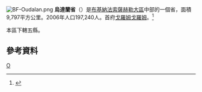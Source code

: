 [[File:BF-Oudalan.png|right]]
'''烏達蘭省'''（{{lang-fr|Oudalan}}）是[[布基納法索|布基納法索]][[薩赫勒大區_(布基納法索)|薩赫勒大區]]中部的一個省，面積9,797平方公里。2006年人口197,240人。首府[[戈羅姆戈羅姆|戈羅姆戈羅姆]]。<ref>{{Cite web |url=http://www.insd.bf/Documents/Publications/INSD/Publications/Resultats_enquetes/Autres%20enq/Rapport_preliminaire_RGPH06.pdf |title=2006年人口普查初步結果 |access-date=2008-09-23 |archive-url=https://web.archive.org/web/20150721185435/http://www.insd.bf/Documents/Publications/INSD/Publications/Resultats_enquetes/Autres%20enq/Rapport_preliminaire_RGPH06.pdf |archive-date=2015-07-21 |dead-url=yes }}</ref>

本區下轄五縣。

==參考資料==
{{Reflist}}
{{coord|display=title}}
{{BurkinaFaso-geo-stub}}
{{布吉納法索行政區劃}}

[[Category:布基納法索省份|O]]